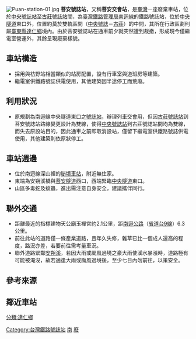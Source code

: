{{refimprove|time=2017-07-08T12:30:35+00:00}}
{{Infobox_Station|
RouteType=Tra|
Title=菩安號誌站|
|linecolour=#0008BD|
EngTitle=Pu'an Signal Station|
ImageName=Puan-station-02.jpg|
ImageSize=250px|
Operator=[[臺灣鐵路管理局|臺灣鐵路管理局]]|
Line=[[南迴線|南迴線]]|
Place=[[臺東縣|臺東縣]][[達仁鄉|達仁鄉]]安朔村<ref>[http://trstour.com/pu-an.htm 菩安交會站]</ref>|
StartDate=通車前裁撒，未啟用|
Code=209|
Style=平面車站|
TraOldName=|
TraLevel=－|
TraPlatformS=無| 
TraElecCode=ㄆㄢ|
TraWeb=|
TraStartLocal=枋寮|
TraMile=31.9|
}}
[[File:Puan-station-01.jpg|thumb]]
'''菩安號誌站'''，又稱'''菩安交會站'''，是[[臺灣|臺灣]]一座廢棄車站，位於[[中央號誌站|中央號誌站]]至[[古莊號誌站|古莊號誌站]]間，為[[臺灣鐵路管理局|臺灣鐵路管理局]][[南迴線|南迴線]]的鐵路號誌站，位於[[中央隧道|中央隧道]]東口外，位置約莫於雙軌區間（[[中央號誌站|中央號誌]]－[[古莊車站|古莊]]）的中間，其所在行政區劃則屬[[臺東縣|臺東縣]][[達仁鄉|達仁鄉]]境內。由於菩安號誌站在通車前夕就突然遭到裁撤，形成現今僅繼電室營運外，其餘呈現廢棄樣貌。

== 車站構造 ==
*採用與枋野站相當類似的站房配置，設有行車室與道班房等建築。
*繼電室供鐵路號誌供電使用，其他建築因半途停工而荒廢。

== 利用狀況 ==
*原規劃為南迴線中央隧道東口之[[號誌站|號誌站]]，辦理列車交會用，但因[[古莊號誌站|古莊號誌站]]到菩安號誌站路線變更設計為雙線，使得[[中央號誌站|中央號誌站]]到古莊號誌站間均為雙線，而失去原設站目的，因此通車之前即取消設站，僅留下繼電室供鐵路號誌供電使用，其他建築則依原狀停工。

== 車站週邊 ==
*位於南迴線深山裡的[[秘境車站|秘境車站]]，附近無住家。
*東端為安朔溪橋與[[菩安隧道|菩安隧道]]西口，西端緊臨[[中央隧道|中央隧道]]東口。
*山區多毒蛇及蚊蟲，進出需注意自身安全，建議攜伴同行。

== 聯外交通 ==
*距離最近的指標建物天公廟玉襌宮約2.1公里，距[[南迴公路|南迴公路]]（[[臺灣省道|省道]][[台9線|台9線]]）6.3公里。
*前往此站的道路僅一條產業道路，且年久失修，雜草已比一個成人還高的程度，路況亦差，若要前往需考量車況。
*聯外道路緊鄰[[安朔溪|安朔溪]]，若因大雨或颱風過境之豪大雨使溪水暴漲時，道路極有可能被淹沒，故若適逢大雨或颱風過境後，至少七日內勿前往，以策安全。

== 參考來源 ==
{{reflist}}
== 鄰近車站 ==
{{start rail box|[[臺灣鐵路管理局|臺灣鐵路管理局]]}}
{{s-inop|[[中央號誌站|中央號誌站]]|往 [[枋寮車站|枋寮]]、[[屏東車站|屏東]]}}
{{s-line|[[南迴線|南迴線]]|（已裁撤）|#0008BD}}
{{s-inop|[[古莊號誌站|古莊號誌站]]|往 [[臺東車站|台東]]}}
{{end box}}

{{台灣鐵路南迴線}}
{{台灣鐵路號誌站}}
{{DEFAULTSORT:Puan Signal}}
[[Category:台灣鐵路號誌站|Category:台灣鐵路號誌站]]
[[Category:台灣鐵路廢站|南]]
[[Category:台東縣鐵路車站|廢]]
[[分類:達仁鄉|分類:達仁鄉]]
